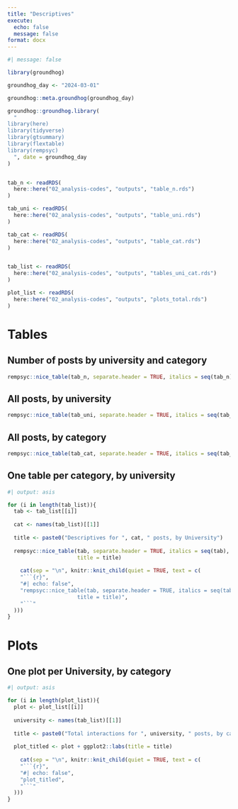 ```yaml
---
title: "Descriptives"
execute:
  echo: false
  message: false
format: docx
---
```


```r
#| message: false

library(groundhog)

groundhog_day <- "2024-03-01"

groundhog::meta.groundhog(groundhog_day)

groundhog::groundhog.library(
  "
library(here)
library(tidyverse)
library(gtsummary)
library(flextable)
library(rempsyc)
  ", date = groundhog_day
)


tab_n <- readRDS(
  here::here("02_analysis-codes", "outputs", "table_n.rds")
)

tab_uni <- readRDS(
  here::here("02_analysis-codes", "outputs", "table_uni.rds")
)

tab_cat <- readRDS(
  here::here("02_analysis-codes", "outputs", "table_cat.rds")
)


tab_list <- readRDS(
  here::here("02_analysis-codes", "outputs", "tables_uni_cat.rds")
)

plot_list <- readRDS(
  here::here("02_analysis-codes", "outputs", "plots_total.rds")
)
```

# Tables
## Number of posts by university and category
```r
rempsyc::nice_table(tab_n, separate.header = TRUE, italics = seq(tab_n))
```


## All posts, by university
```r
rempsyc::nice_table(tab_uni, separate.header = TRUE, italics = seq(tab_uni))
```

## All posts, by category
```r
rempsyc::nice_table(tab_cat, separate.header = TRUE, italics = seq(tab_cat))
```

## One table per category, by university

```r
#| output: asis

for (i in length(tab_list)){
  tab <- tab_list[[i]]
  
  cat <- names(tab_list)[[1]]
  
  title <- paste0("Descriptives for ", cat, " posts, by University")
  
  rempsyc::nice_table(tab, separate.header = TRUE, italics = seq(tab), 
                      title = title)
  
    cat(sep = "\n", knitr::knit_child(quiet = TRUE, text = c(
    "```{r}",
    "#| echo: false",
    "rempsyc::nice_table(tab, separate.header = TRUE, italics = seq(tab), 
                      title = title)",
    "```"
  )))
}
```

# Plots

## One plot per University, by category

```r
#| output: asis

for (i in length(plot_list)){
  plot <- plot_list[[i]]
  
  university <- names(tab_list)[[1]]
  
  title <- paste0("Total interactions for ", university, " posts, by category")
  
  plot_titled <- plot + ggplot2::labs(title = title)
  
    cat(sep = "\n", knitr::knit_child(quiet = TRUE, text = c(
    "```{r}",
    "#| echo: false",
    "plot_titled",
    "```"
  )))
}
```